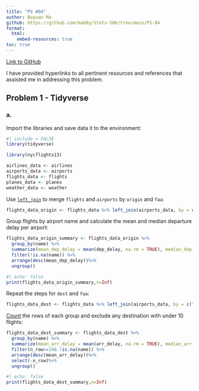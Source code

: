 ```yaml
---
title: "PS #04"
author: Boyuan Ma
github: https://github.com/mab0y/Stats-506/tree/main/PS-04
format: 
  html:
    embed-resources: true
toc: true
---
```

[Link to GitHub](https://github.com/mab0y/Stats-506/tree/main/PS-04) 

I have provided hyperlinks to all pertinent resources and references that assisted me in addressing this problem.

## Problem 1 - Tidyverse
### a.
Import the libraries and save data it to the environment:
```r
#| include = FALSE
library(tidyverse)
```

```r
library(nycflights13)

airlines_data <- airlines
airports_data <- airports
flights_data <- flights
planes_data <- planes
weather_data <- weather
```

Use [`left_join`](https://stackoverflow.com/questions/1299871/how-to-join-merge-data-frames-inner-outer-left-right) to merge `flights` and `airports` by `origin` and `faa`:
```r
flights_data_origin <- flights_data %>% left_join(airports_data, by = c("origin" = "faa"))
```

Group flights by airport name and calculate the mean and median departure delay per airport:
```r
flights_data_origin_summary <- flights_data_origin %>%
  group_by(name) %>%
  summarize(mean_dep_delay = mean(dep_delay, na.rm = TRUE), median_dep_delay = median(dep_delay, na.rm = TRUE)) %>%
  filter(!is.na(name)) %>%
  arrange(desc(mean_dep_delay))%>%
  ungroup()
```

```r
#| echo: false
print(flights_data_origin_summary,n=Inf)
```

Repeat the steps for `dest` and `faa`:
```r
flights_data_dest <- flights_data %>% left_join(airports_data, by = c("dest" = "faa"))
```
[Count](https://stackoverflow.com/questions/22767893/count-number-of-rows-by-group-using-dplyr
) the rows of each group and exclude any destination with under 10 flights:
```r
flights_data_dest_summary <- flights_data_dest %>%
  group_by(name) %>%
  summarize(mean_arr_delay = mean(arr_delay, na.rm = TRUE), median_arr_delay = median(arr_delay, na.rm = TRUE), n_row = n()) %>%
  filter(n_row>=10& !is.na(name)) %>%
  arrange(desc(mean_arr_delay))%>%
  select(-n_row)%>%
  ungroup()
```

```r
#| echo: false
print(flights_data_dest_summary,n=Inf)
```